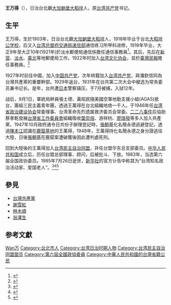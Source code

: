 {{Infobox_officeholder
| name = 王萬得
| image name =
| width = 
| Sex = 男
| Native place = {{EOJ}}台北廳[[大加蚋堡|大加蚋堡]][[大稻埕|大稻埕]]人
| date of birth =  1903年
| date of death =  1985年7月26日<br>{{PRC}}[[北京市|北京市]]
| place of birth = {{EOJ}}台北廳[[大加蚋堡|大加蚋堡]][[大稻埕|大稻埕]]
| nationality  = {{EOJ}} 1903年-1945年<br/>{{ROC}} 1945年-1949年 <br/>{{PRC}}1949年-1985年
| party = 台灣共產黨 1931年<br/>{{CPC}}[[中國共產黨台灣省工作委員會|台灣省工委]]1946年<br/>[[台灣民主自治同盟|台灣民主自治同盟]] 1948年-1985年
| educate =
{{EOJ}}
*[[大稻埕公学校|大稻埕公学校]]
*[[台湾总督府交通局递信部|台湾总督府交通局递信部]]通信练习所甲科
| past = 
{{EOJ}}
* 淡水郵便局通信 通信事務員 1919年
* [[臺灣民報|臺灣民報]] 事務員 1922年
* 中國共產黨 黨員 1927年
* 台灣共產黨 委員 1928年
* 台灣共產黨 常務委員兼書記 1929年
{{ROC}}
*[[台湾省政治建设协会|台湾省政治建设协会]]常委理事 1946年
*台湾革命先烈遗属救济委员会常委 1946年
*[[中國共產黨台灣省工作委員會|中國共產黨台灣省工作委員會]]委員 1946年
{{PRC}}
*臺灣民主自治同盟 华东总支部委员 1948年 
*臺灣民主自治同盟 理事 1949年
*第六届全国政协委员 1983年-1985年
}}

{{Min-nan
| img       = <!-- [[圖檔名|大小]] -->
| caption   = <!-- 圖片檔案之解釋 -->
| choan-han = 王萬得
| choan-lo  = Ông Bān-tek
| tai-lo    = Ông Bān-tik
}}
'''王万得'''（{{bd|1903年||1985年|7月26日|catIdx=Wang王}}），日治台北廳[[大加蚋堡|大加蚋堡]][[大稻埕|大稻埕]]人，原[[台湾共产党|台湾共产党]]书记。

== 生平 ==
王万得，生於1903年，日治台北廳[[大加蚋堡|大加蚋堡]][[大稻埕|大稻埕]]人，1918年毕业于台北[[大稻埕公学校|大稻埕公学校]]，后又入[[台湾总督府交通局递信部|台湾总督府交通局递信部]]通信练习所甲科进修，1919年毕业，大正9年至大正10年(1921年)於淡水郵便局通信係擔任通信事務員<ref name="臺灣總督府職員錄">{{cite news   |url=http://who.ith.sinica.edu.tw/mpView.action   |title=臺灣中央研究院臺灣史研究所《臺灣總督府職員錄》   |accessdate=2016-05-23   |archive-date=2019-07-13   |archive-url=https://web.archive.org/web/20190713180357/http://who.ith.sinica.edu.tw/mpView.action   |dead-url=no   }}</ref>。其后，先后在[[新營區|新营]]、[[淡水區|淡水]]、[[臺北市|臺北]]等地郵便局工作。1922年时加入[[台湾文化协会|台湾文化协会]]，並於[[臺灣民報|臺灣民報]]擔任事務員。<ref name="陳翠蓮">{{cite news|url=   |title=陳翠蓮《百年追求：臺灣民主運動的故事 卷一 自治的夢想》衛城出版}}</ref>

1927年时前往中國，加入[[中国共产党|中国共产党]]，次年转籍加入[[台湾共产党|台湾共产党]]，與潘欽信同為台灣共產黨的重要幹部。1929年返台，1931年在台共第二次大会中被选为常务委员兼书记长。是年，台共遭[[日本|日本]]警察镇压，于7月被捕，入狱12年。

战后，9月1日，軍統局幹員張士德、黃昭民隨美國空軍地勤支援小組(AGAS)抵台，籌組三民主義青年團，透過王萬得在台北組織地痞一千人。于1946年任[[台湾省政治建设协会|台湾省政治建设协会]]常委理事、台湾革命先烈遗属救济委员会常委。[[二二八事件|二二八事件]]后協助蔡孝乾發展[[中國共產黨台灣省工作委員會|台灣省工作委員會]]組織吸收[[葉崇培|葉崇培]]、游祥枋、[[廖瑞發|廖瑞發]]等多人加入共產黨，1947年10月政府通令日共份子辦理登記時，[[張朝基|張朝基]]化名簡永德逃避登記，透過[[陳本江|陳本江]]認識在[[鹿窟基地案|鹿窟基地]]的王萬得，1948年，王萬得持化名簡永德之身分證逃往大陸，日後[[張朝基|張朝基]]在鹿窟案遭破獲後因此遭判處死刑。

回到大陸後的王萬得加入[[台湾民主自治同盟|台湾民主自治同盟]]，并任台盟华东总支部委员。[[中华人民共和国|中华人民共和国]]成立后，历任台盟总部理事、顾问，后被批斗、下放。1983年，当选第六届全国政协委员。1985年7月26日逝世，[[新华社|新华社]]的官方讣告中称其为“台湾知名政治活动家、爱国老人”。<ref>{{cite web|url=http://dcc.ndhu.edu.tw/essay/chen-fangming/2007/12/12/%E2%80%94%E7%B4%80%E5%BF%B5%E7%8E%8B%E8%90%AC%E5%BE%97%E5%85%88%E7%94%9F/|title=紀念王萬得先生|author=陳芳明|publisher=《台灣文化》第六期（一九八六年六月）}}{{dead link|date=2018年3月 |bot=InternetArchiveBot |fix-attempted=yes }}</ref><ref name="臺灣文化部臺灣大百科全書">{{cite news  |url=http://nrch.culture.tw/twpedia.aspx?id=5280  |title=許雪姬《王萬得》臺灣文化部臺灣大百科全書  |accessdate=2016-05-23  |archive-date=2016-09-24  |archive-url=https://web.archive.org/web/20160924074739/http://nrch.culture.tw/twpedia.aspx?id=5280  |dead-url=no  }}</ref><ref>{{cite web|url=http://search.huaxia.com/s.jsp?iDocId=497708|title=王万得（1903--1985）|publisher=华夏经纬网|deadurl=yes|archiveurl=https://web.archive.org/web/20150119080625/http://search.huaxia.com/s.jsp?iDocId=497708|archivedate=2015-01-19}}</ref>

== 參見 ==
* [[台灣共產黨|台灣共產黨]]
* [[謝雪紅|謝雪紅]]
* [[林木順|林木順]]
* [[翁澤生|翁澤生]]

== 参考文獻 ==
{{reflist}}

{{台湾民主自治同盟第二届总部理事会}}
{{台湾民主自治同盟第三届总部理事会}}

{{Authority control}}
{{DEFAULTSORT:Wang王}}
[[Category:王姓|Wan万]]
[[Category:台北市人|Category:台北市人]]
[[Category:台湾日治时期人物|Category:台湾日治时期人物]]
[[Category:台湾民主自治同盟盟员|Category:台湾民主自治同盟盟员]]
[[Category:第六屆全國政協委員|Category:第六屆全國政協委員]]
[[Category:中華人民共和國的台灣省籍公民|Category:中華人民共和國的台灣省籍公民]]